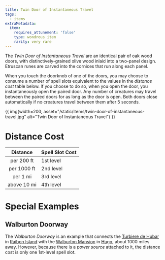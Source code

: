 ```yaml
---
title: Twin Door of Instantaneous Travel
tags:
  - items
extraMetadata:
  item:
    requires_attunement: 'false'
    type: wondrous item
    rarity: very rare
---
```



The *Twin Door of Instantaneous Travel* are an identical pair of oak wood doors, with distinctively-grained olive wood inlaid into a two-panel design. Etruscan runes are carved into the cornices that run along each panel.

When you touch the doorknob of one of the doors, you may choose to consume a number of spell slots equivalent to the values in the *distance cost* table below. If you choose to do so, when you open the door, you instantaneously open the paired door. Any number of creatures may travel between the paired doors for as long as the door is open. Both doors close automatically if no creatures travel between them after 5 seconds.

{{ img(width=200, asset="/static/items/twin-door-of-instantaneous-travel.jpg" alt="Twin Door of Instantaneous Travel") }}

# Distance Cost
|  Distance   | Spell Slot Cost |
| :---------: | --------------- |
| per 200 ft  | 1st level       |
| per 1000 ft | 2nd level       |
|  per 1 mi   | 3rd level       |
| above 10 mi | 4th level       |

# Special Examples

## Walburton Doorway
The *Walburton Doorway* is an example that connects the [Turbiere de Hubar](../locations/turbiere-de-hubar.mdx) in [Raibon Island](../locations/raibon-island.mdx) with the [Walburton Mansion](../locations/walburton-mansion.mdx) in [Hugo](../locations/hugo.mdx), about 1000 miles away. However, because there is a *power source* attached to it, the distance cost is only one 1st-level spell slot.